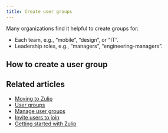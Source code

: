 ```yaml
---
title: Create user groups
---
```



<CloudPaidPlansOnly />

<UserGroupsIntro />

Many organizations find it helpful to create groups for:

* Each team, e.g., “mobile”, “design”, or “IT”.
* Leadership roles, e.g., “managers”, “engineering-managers”.

<UserSubgroupsIntro />

<UserGroupsApplications />

## How to create a user group

<HowToCreateAUserGroup />

## Related articles

* [Moving to Zulip](/help/moving-to-zulip)
* [User groups](/help/user-groups)
* [Manage user groups](/help/manage-user-groups)
* [Invite users to join](/help/invite-users-to-join)
* [Getting started with Zulip](/help/getting-started-with-zulip)
